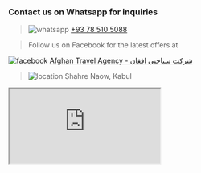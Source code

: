### Contact us on Whatsapp for inquiries

> <p style={{ display: 'flex', "align-items": 'center', gap: '5px'}}><img src="whatsapp.png" alt="whatsapp" /> <a href="https://wa.me/93785105088" target="_blank">+93 78 510 5088</a></p>

> Follow us on Facebook for the latest offers at

<p style={{ display: 'flex', "align-items": 'center', gap: '5px'}}><img src="facebook.png" alt="facebook" /> <a href="https://www.facebook.com/afghantravelagency.facebook/" target="_blank">Afghan Travel Agency - شرکت سیاحتی افغان</a></p>

> <p style={{ display: 'flex', "align-items": 'center', gap: '5px'}}><img src="location.png" alt="location" /> Shahre Naow, Kabul</p>

<div>
  <iframe
    src="https://www.google.com/maps/embed?pb=!1m18!1m12!1m3!1d821.651934405515!2d69.16772106953628!3d34.53816490304477!2m3!1f0!2f0!3f0!3m2!1i1024!2i768!4f13.1!3m3!1m2!1s0x38d16f0e31e7063f%3A0xa9325fbf8366059d!2sAfghan%20Travel%20Agency!5e0!3m2!1sen!2s!4v1698083970097!5m2!1sen!2s"
    style={{ border: 0, width: '100%', 'max-width': '500px', height: '250px'}}
    allowFullScreen
    title="location"
    loading="lazy"
  ></iframe>
</div>
